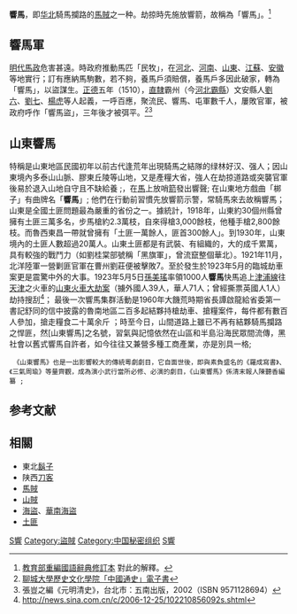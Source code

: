 '''響馬'''，即[[华北|华北]]騎馬攔路的[[馬賊|馬賊]]之一种。劫掠時先施放響箭，故稱為「響馬」。<ref>[http://dict.revised.moe.edu.tw/ 教育部重編國語辭典修訂本] {{Wayback|url=http://dict.revised.moe.edu.tw/ |date=20181204062045 }}對此的解釋。</ref>

==響馬軍==
[[明代|明代]][[馬政|馬政]]危害甚遠。時政府推動馬匹「民牧」，在[[河北|河北]]、[[河南|河南]]、[[山東|山東]]、[[江蘇|江蘇]]、[[安徽|安徽]]等地實行；訂有應納馬駒數，若不夠，養馬戶須賠償，養馬戶多因此破家，轉為「響馬」，以盜謀生。[[正德_(明武宗)|正德]]五年（1510），[[直隸|直隸]]霸州（今[[河北|河北]][[霸縣|霸縣]]）文安縣人[[劉六|劉六]]、[[劉七|劉七]]、[[楊虎|楊虎]]等人起義，一呼百應，聚流民、響馬、屯軍數千人，屢敗官軍，被政府呼作「響馬盜」，三年後才被弭平。<ref>[http://lswh.lcu.edu.cn/zgts/Resource/Book/Edu/JXCKS/TS011076/0022_ts011076.htm 聊城大學歷史文化學院「中國通史」電子書]{{dead link|date=2018年5月 |bot=InternetArchiveBot |fix-attempted=yes }}</ref><ref>張豈之編《元明清史》，台北市：五南出版，2002（ISBN 9571128694）</ref>

==山東響馬==
特稱是山東地區民國初年以前古代逢荒年出現騎馬之結隊的绿林好汉、强人；因山東境內多泰山山脈、膠東丘陵等山地，又是產糧大省，強人在劫掠道路或突襲官軍後易於退入山地自守且不缺給養 ;{{cn|犯案前常以「官兵奈我何！」挑釁}}，在[[馬|馬]]上放哨[[箭|箭]]發出響聲; 在山東地方戲曲「梆子」有曲牌名「'''響馬'''」; 他們在行動前習慣先放響箭示警，常騎馬來去故稱響馬；
山東是全國土匪問題最為嚴重的省份之一。據統計，1918年，山東約30個州縣曾擁有土匪三萬多名，步馬槍約2.3萬枝，自來得槍3,000餘枝，他種手槍2,800餘枝。而魯西東昌一帶就曾擁有「土匪一萬餘人，匪首300餘人」。到1930年，山東境內的土匪人數超過20萬人。山東土匪都是有武裝、有組織的，大的成千累萬，具有較強的戰鬥力（如劉桂棠部號稱「黑旗軍」，曾流竄整個華北）。1921年11月，北洋陸軍一營剿匪官軍在曹州劉莊便被擊敗7。至於發生於1923年5月的臨城劫車案更是震驚中外的大事。1923年5月5日[[孫美瑤|孫美瑤]]率領1000人'''響馬'''快馬追上[[津浦線|津浦線]]往[[天津|天津]]之火車的[[臨城劫車案|山東火車大劫案]]（擄外國人39人，華人71人；曾經撕票英國人1人）劫持搜刮<ref>http://news.sina.com.cn/c/2006-12-25/102210856092s.shtml</ref>；  最後一次響馬集群活動是1960年大饑荒時期省長譚啟龍給省委第一書記舒同的信中披露的魯南地區二百多起結夥持槍劫車、搶糧案件，每件都有數百人參加，搶走糧食二十萬余斤   ；時至今日，山間道路上雖已不再有結夥騎馬攔路之悍匪，然[山東響馬]之名號，習氣與記憶依然在山區和半島沿海民眾間流傳，黑社會以舊式響馬自許者，如今往往又兼營多種工商產業，亦是別具一格;
  《山東響馬》也是一出影響較大的傳統粵劇劇目，它自面世後，即與素負盛名的《羅成寫書》、《三氣周瑜》等量齊觀，成為演小武行當所必修、必演的劇目，《山東響馬》係清末報人陳聽香編纂 ;

==参考文献==
{{Reflist}}

==相關==
*東北[[鬍子|鬍子]]
*陕西[[刀客|刀客]]
*[[馬賊|馬賊]]
*[[山賊|山賊]]
*[[海盜|海盜]]、[[華南海盜|華南海盜]]
*[[土匪|土匪]]
[[Category:犯罪|S響]]
[[Category:盜賊|Category:盜賊]]
[[Category:中国秘密组织|Category:中国秘密组织]]
[[Category:清朝組織|S響]]
